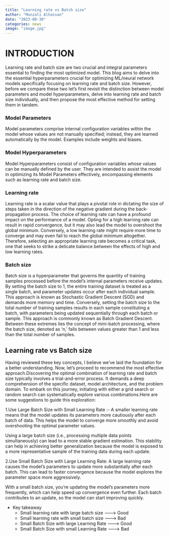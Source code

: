 ```yaml
---
title: "Learning rate vs Batch size"
author: "Munzali Alhassan"
date: "2023-08-30"
categories: news
image: "image.jpg"
---
```


# INTRODUCTION

Learning rate and batch size are two crucial and integral parameters essential to finding the most optimized model. This blog aims to delve into the essential hyperparameters crucial for optimizing ML/neural network models specifically focusing on learning rate and batch size. However, before we compare these two let's first revisit the distinction between model parameters and model hyperparameters, delve into learning rate and batch size individually, and then propose the most effective method for setting them in tandem.

### Model Parameters 
Model parameters comprise internal configuration variables within the model whose values are not manually specified; instead, they are learned automatically by the model. Examples include weights and biases.

### Model Hyperparameters
Model Hyperparameters consist of configuration variables whose values can be manually defined by the user. They are intended to assist the model in optimizing its Model Parameters effectively, encompassing elements such as learning rate and batch size.

### Learning rate
Learning rate is a scalar value that plays a pivotal role in dictating the size of steps taken in the direction of the negative gradient during the back-propagation process. The choice of learning rate can have a profound impact on the performance of a model. Opting for a high learning rate can result in rapid convergence, but it may also lead the model to overshoot the global minimum. Conversely, a low learning rate might require more time to converge and may even fail to reach the global minimum altogether. Therefore, selecting an appropriate learning rate becomes a critical task, one that seeks to strike a delicate balance between the effects of high and low learning rates.

### Batch size
Batch size is a hyperparameter that governs the quantity of training samples processed before the model's internal parameters receive updates. By setting the batch size to 1, the entire training dataset is treated as a single batch, and parameter updates occur after each individual sample. This approach is known as Stochastic Gradient Descent (SGD) and demands more memory and time. Conversely, setting the batch size to the total number of training samples results in each sample constituting a batch, with parameters being updated sequentially through each batch or sample. This approach is commonly known as Batch Gradient Descent. Between these extremes lies the concept of mini-batch processing, where the batch size, denoted as 'n,' falls between values greater than 1 and less than the total number of samples.

## Learning rate vs Batch size
Having reviewed these key concepts, I believe we've laid the foundation for a better understanding. Now, let's proceed to recommend the most effective approach.Discovering the optimal combination of learning rate and batch size typically involves a trial-and-error process. It demands a deep comprehension of the specific dataset, model architecture, and the problem domain. To embark on this journey, initiating with either a grid search or random search can systematically explore various combinations.Here are some suggestions to guide this exploration:

1.Use Large Batch Size with Small Learning Rate :- 
A smaller learning rate means that the model updates its parameters more cautiously after each batch of data. This helps the model to converge more smoothly and avoid overshooting the optimal parameter values.

Using a large batch size (i.e., processing multiple data points simultaneously) can lead to a more stable gradient estimation. This stability can help in achieving better generalization because the model is exposed to a more representative sample of the training data during each update.

2.Use Small Batch Size with Large Learning Rate: 
A large learning rate causes the model's parameters to update more substantially after each batch. This can lead to faster convergence because the model explores the parameter space more aggressively.

With a small batch size, you're updating the model's parameters more frequently, which can help speed up convergence even further. Each batch contributes to an update, so the model can start improving quickly.

* Key takeaway
    + Small learning rate with large batch size --------> Good
    + Small learning rate with small batch size --------> Bad
    + Small Batch Size with large Learning Rate --------> Good
    + Small Batch Size with small Learning Rate --------> Bad
    


